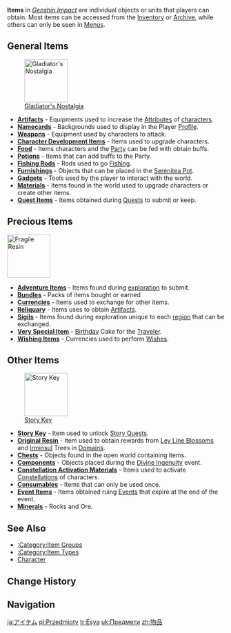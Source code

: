 {{Terminology Infobox
|type  = Genshin Impact
}}
'''Items''' in ''[[Genshin Impact]]'' are individual objects or units that players can obtain. Most items can be accessed from the [[Inventory]] or [[Archive]], while others can only be seen in [[Menus]].

==General Items==
[[File:Item Gladiator's Nostalgia.png|100px|thumb|right|[[Gladiator's Nostalgia]]]]
* '''[[Artifacts]]''' - Equipments used to increase the [[Attributes]] of [[characters]].
* '''[[Namecards]]''' - Backgrounds used to display in the Player [[Profile]].
* '''[[Weapons]]''' - Equipment used by characters to attack.
* '''[[Character Development Items]]''' - Items used to upgrade characters.
* '''[[Food]]''' - Items characters and the [[Party]] can be fed with obtain buffs.
* '''[[Potions]]''' - Items that can add buffs to the Party.
* '''[[Fishing Rods]]''' - Rods used to go [[Fishing]].
* '''[[Furnishings]]''' - Objects that can be placed in the [[Serenitea Pot]].
* '''[[Gadgets]]''' - Tools used by the player to interact with the world.
* '''[[Materials]]''' - Items found in the world used to upgrade characters or create other items.
* '''[[Quest Items]]''' - Items obtained during [[Quests]] to submit or keep.
{{clr}}

==Precious Items==
[[File:Item Fragile Resin.png|100px|thumb|right|[[Fragile Resin]]]]
{{Main|Precious Items}}
* '''[[Adventure Items]]''' - Items found during [[exploration]] to submit.
* '''[[Bundles]]''' - Packs of items bought or earned
* '''[[Currencies]]''' - Items used to exchange for other items.
* '''[[Reliquary]]''' - Items uses to obtain [[Artifacts]].
* '''[[Sigils]]''' - Items found during exploration unique to each [[region]] that can be exchanged.
* '''[[Very Special Item]]''' - [[Birthday]] Cake for the [[Traveler]].
* '''[[Wishing Items]]''' - Currencies used to perform [[Wishes]].
{{clr}}

==Other Items==
[[File:Item Story Key.png|100px|thumb|right|[[Story Key]]]]
* '''[[Story Key]]''' - Item used to unlock [[Story Quests]].
* '''[[Original Resin]]''' - Item used to obtain rewards from [[Ley Line Blossom]]s and [[Irminsul]] Trees in [[Domains]].
* '''[[Chests]]''' - Objects found in the open world containing items.
* '''[[Components]]''' - Objects placed during the [[Divine Ingenuity]] event.
* '''[[Constellation Activation Materials]]''' - Items used to activate [[Constellations]] of characters.
* '''[[Consumables]]''' - Items that can only be used once.
* '''[[Event Items]]''' - Items obtained ruing [[Events]] that expire at the end of the event.
* '''[[Minerals]]''' - Rocks and Ore.
{{clr}}

==See Also==
* [[:Category:Item Groups]]
* [[:Category:Item Types]]
* [[Character]]

==Change History==
{{Change History|1.0}}

==Navigation==
{{Genshin Navbox}}
[[Category:Items| ]]

[[ja:アイテム]]
[[pl:Przedmioty]]
[[tr:Eşya]]
[[uk:Предмети]]
[[zh:物品]]